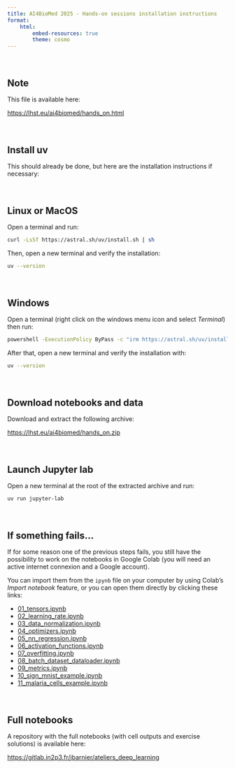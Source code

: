 ```yaml
---
title: AI4BioMed 2025 - Hands-on sessions installation instructions
format:
    html:
        embed-resources: true
        theme: cosmo
---
```


<style>
#title-block-header {
    margin-bottom: 3rem;
}
#title-block-header h1 {
    font-size: 2.5rem;
}


h2 {
    margin: 4rem 0 1rem 0;
}

h3 {
    margin: 2.5rem 0 1rem 0;
    font-size: 1.4rem;
}

</style>


::: {.callout-note}
## Note

This file is available here: 

<https://lhst.eu/ai4biomed/hands_on.html>
:::

## Install uv

This should already be done, but here are the installation instructions if necessary:

::: {.panel-tabset}

## Linux or MacOS

Open a terminal and run:

```sh
curl -LsSf https://astral.sh/uv/install.sh | sh
```

Then, open a new terminal and verify the installation:

```sh
uv --version
```

## Windows

Open a terminal (right click on the windows menu icon and select *Terminal*) then run:

```sh
powershell -ExecutionPolicy ByPass -c "irm https://astral.sh/uv/install.ps1 | iex"
```

After that, open a new terminal and verify the installation with:

```sh
uv --version
```

:::


## Download notebooks and data

Download and extract the following archive:

<https://lhst.eu/ai4biomed/hands_on.zip>

## Launch Jupyter lab

Open a new terminal at the root of the extracted archive and run:

```sh
uv run jupyter-lab
```

## If something fails...

If for some reason one of the previous steps fails, you still have the possibility to work on the notebooks in Google Colab (you will need an active internet connexion and a Google account).

You can import them from the `ipynb` file on your computer by using Colab's *Import notebook* feature, or you can open them directly by clicking these links:

- [01_tensors.ipynb](https://colab.research.google.com/github/juba/ai4biomed_2025/blob/main/01_tensors.ipynb)
- [02_learning_rate.ipynb](https://colab.research.google.com/github/juba/ai4biomed_2025/blob/main/02_learning_rate.ipynb)
- [03_data_normalization.ipynb](https://colab.research.google.com/github/juba/ai4biomed_2025/blob/main/03_data_normalization.ipynb)
- [04_optimizers.ipynb](https://colab.research.google.com/github/juba/ai4biomed_2025/blob/main/04_optimizers.ipynb)
- [05_nn_regression.ipynb](https://colab.research.google.com/github/juba/ai4biomed_2025/blob/main/05_nn_regression.ipynb)
- [06_activation_functions.ipynb](https://colab.research.google.com/github/juba/ai4biomed_2025/blob/main/06_activation_functions.ipynb)
- [07_overfitting.ipynb](https://colab.research.google.com/github/juba/ai4biomed_2025/blob/main/07_overfitting.ipynb)
- [08_batch_dataset_dataloader.ipynb](https://colab.research.google.com/github/juba/ai4biomed_2025/blob/main/08_batch_dataset_dataloader.ipynb)
- [09_metrics.ipynb](https://colab.research.google.com/github/juba/ai4biomed_2025/blob/main/09_metrics.ipynb)
- [10_sign_mnist_example.ipynb](https://colab.research.google.com/github/juba/ai4biomed_2025/blob/main/10_sign_mnist_example.ipynb)
- [11_malaria_cells_example.ipynb](https://colab.research.google.com/github/juba/ai4biomed_2025/blob/main/11_malaria_cells_example.ipynb)

## Full notebooks

A repository with the full notebooks (with cell outputs and exercise solutions) is available here:

<https://gitlab.in2p3.fr/jbarnier/ateliers_deep_learning>


